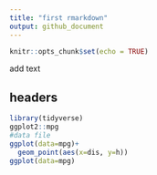 ```yaml
---
title: "first rmarkdown"
output: github_document
---
```


```r
knitr::opts_chunk$set(echo = TRUE)
```

add text

## headers

```r
library(tidyverse)
ggplot2::mpg
#data file
ggplot(data=mpg)+
  geom_point(aes(x=dis, y=h))
ggplot(data=mpg)
```

